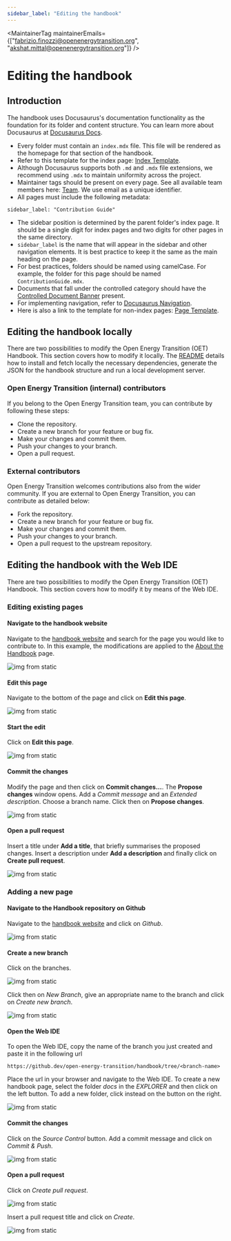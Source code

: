 ```yaml
---
sidebar_label: "Editing the handbook"
---
```



<MaintainerTag maintainerEmails={["fabrizio.finozzi@openenergytransition.org", "akshat.mittal@openenergytransition.org"]} />

# Editing the handbook

## Introduction

The handbook uses Docusaurus's documentation functionality as the foundation for its folder and content structure. You can learn more about Docusaurus at [Docusaurus Docs](https://docusaurus.io/docs).

- Every folder must contain an `index.mdx` file. This file will be rendered as the homepage for that section of the handbook.
- Refer to this template for the index page: [Index Template](https://github.com/open-energy-transition/handbook/blob/main/templates/index-template-folder.mdx).
- Although Docusaurus supports both `.md` and `.mdx` file extensions, we recommend using `.mdx` to maintain uniformity across the project.
- Maintainer tags should be present on every page. See all available team members here: [Team](docs/Company/Team.mdx). We use email as a unique identifier.
- All pages must include the following metadata:
```
sidebar_label: "Contribution Guide"
```
- The sidebar position is determined by the parent folder's index page. It should be a single digit for index pages and two digits for other pages in the same directory.
- `sidebar_label` is the name that will appear in the sidebar and other navigation elements. It is best practice to keep it the same as the main heading on the page.
- For best practices, folders should be named using camelCase. For example, the folder for this page should be named `ContributionGuide.mdx`.
- Documents that fall under the controlled category should have the [Controlled Document Banner](ControlledDocument) present.
- For implementing navigation, refer to [Docusaurus Navigation](https://docusaurus.io/docs/markdown-features/links).
- Here is also a link to the template for non-index pages: [Page Template](https://github.com/open-energy-transition/handbook/blob/main/templates/page-template.mdx).

## Editing the handbook locally

There are two possibilities to modify the Open Energy Transition (OET) Handbook. This section covers how to modify it locally. The [README](https://github.com/open-energy-transition/handbook/blob/main/README.md) details how to install and fetch locally the necessary dependencies, generate the JSON for the handbook structure and run a local development server.

### Open Energy Transition (internal) contributors
If you belong to the Open Energy Transition team, you can contribute by following these steps:
- Clone the repository.
- Create a new branch for your feature or bug fix.
- Make your changes and commit them.
- Push your changes to your branch.
- Open a pull request.

### External contributors
Open Energy Transition welcomes contributions also from the wider community. If you are external to Open Energy Transition, you can contribute as detailed below:
- Fork the repository.
- Create a new branch for your feature or bug fix.
- Make your changes and commit them.
- Push your changes to your branch.
- Open a pull request to the upstream repository.

## Editing the handbook with the Web IDE

There are two possibilities to modify the Open Energy Transition (OET) Handbook. This section covers how to modify it by means of the Web IDE.

### Editing existing pages

#### Navigate to the handbook website

Navigate to the [handbook website](https://open-energy-transition.github.io/handbook/) and search for the page you would like to contribute to. In this example, the modifications are applied to the [About the Handbook](docs/Handbook/AboutTheHandbook.mdx) page.

![img from static](/img/navigate_website.png)

#### Edit this page

Navigate to the bottom of the page and click on **Edit this page**.

![img from static](/img/edit_page.png)

#### Start the edit

Click on **Edit this page**.

![img from static](/img/page_edit.png)

#### Commit the changes

Modify the page and then click on **Commit changes...**. The **Propose changes** window opens. Add a _Commit message_ and an _Extended description_. Choose a branch name. Click then on **Propose changes**.

![img from static](/img/commit_changes.png)

#### Open a pull request

Insert a title under **Add a title**, that briefly summarises the proposed changes. Insert a description under **Add a description** and finally click on **Create pull request**.

![img from static](/img/pull_request.png)

### Adding a new page

#### Navigate to the Handbook repository on Github

Navigate to the [handbook website](https://open-energy-transition.github.io/handbook/) and click on _Github_.

![img from static](/img/navigate_website_to_github.png)

#### Create a new branch

Click on the branches.

![img from static](/img/click_on_branches.png)

Click then on _New Branch_, give an appropriate name to the branch and click on _Create new branch_.

![img from static](/img/create_a_new_branch.png)

#### Open the Web IDE

To open the Web IDE, copy the name of the branch you just created and paste it in the following url

`https://github.dev/open-energy-transition/handbook/tree/<branch-name>`

Place the url in your browser and navigate to the Web IDE. To create a new handbook page, select the folder _docs_ in the _EXPLORER_ and then click on the left button. To add a new folder, click instead on the button on the right.

![img from static](/img/web_ide.png)

#### Commit the changes

Click on the _Source Control_ button. Add a commit message and click on _Commit & Push_.

![img from static](/img/web_ide_commit.png)

#### Open a pull request

Click on _Create pull request_.

![img from static](/img/raise_PR_web_ide.png)

Insert a pull request title and click on _Create_.

![img from static](/img/raise_PR_web_ide_2.png)
